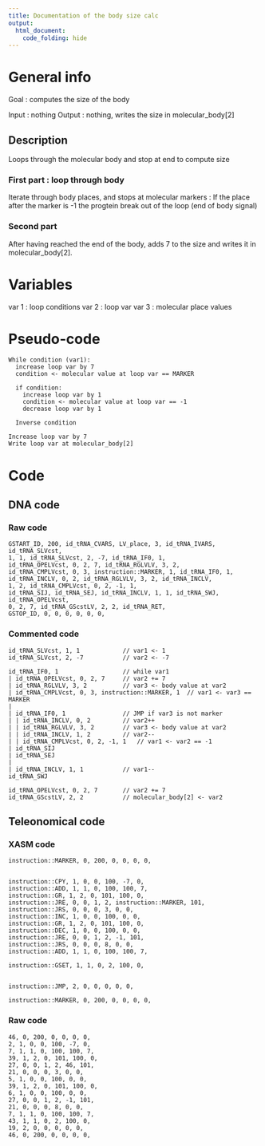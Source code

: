 ```yaml
---
title: Documentation of the body size calc
output: 
  html_document:
    code_folding: hide
---
```



# General info

Goal : computes the size of the body

Input : nothing
Output : nothing, writes the size in molecular_body[2]



## Description

Loops through the molecular body and stop at end to compute size

### First part : loop through body

Iterate through body places, and stops at molecular markers :
If the place after the marker is -1 the progtein break out of the loop (end of body signal)
 
### Second part 

After having reached the end of the body, adds 7 to the size and writes it in molecular_body[2].

# Variables

var 1 : loop conditions
var 2 : loop var
var 3 : molecular place values


# Pseudo-code

```pseudo
While condition (var1):
  increase loop var by 7
  condition <- molecular value at loop var == MARKER

  if condition:
    increase loop var by 1
    condition <- molecular value at loop var == -1
    decrease loop var by 1

  Inverse condition

Increase loop var by 7
Write loop var at molecular_body[2]

```

# Code

## DNA code

### Raw code

```DNA
GSTART_ID, 200, id_tRNA_CVARS, LV_place, 3, id_tRNA_IVARS, id_tRNA_SLVcst,
1, 1, id_tRNA_SLVcst, 2, -7, id_tRNA_IF0, 1,
id_tRNA_OPELVcst, 0, 2, 7, id_tRNA_RGLVLV, 3, 2,
id_tRNA_CMPLVcst, 0, 3, instruction::MARKER, 1, id_tRNA_IF0, 1,
id_tRNA_INCLV, 0, 2, id_tRNA_RGLVLV, 3, 2, id_tRNA_INCLV,
1, 2, id_tRNA_CMPLVcst, 0, 2, -1, 1, 
id_tRNA_SIJ, id_tRNA_SEJ, id_tRNA_INCLV, 1, 1, id_tRNA_SWJ, id_tRNA_OPELVcst,
0, 2, 7, id_tRNA_GScstLV, 2, 2, id_tRNA_RET,
GSTOP_ID, 0, 0, 0, 0, 0, 0,
```


### Commented code

```pseudoDNA
id_tRNA_SLVcst, 1, 1            // var1 <- 1
id_tRNA_SLVcst, 2, -7           // var2 <- -7

id_tRNA_IF0, 1                  // while var1
| id_tRNA_OPELVcst, 0, 2, 7     // var2 += 7
| id_tRNA_RGLVLV, 3, 2          // var3 <- body value at var2
| id_tRNA_CMPLVcst, 0, 3, instruction::MARKER, 1  // var1 <- var3 == MARKER
|
| id_tRNA_IF0, 1                // JMP if var3 is not marker
| | id_tRNA_INCLV, 0, 2         // var2++
| | id_tRNA_RGLVLV, 3, 2        // var3 <- body value at var2
| | id_tRNA_INCLV, 1, 2         // var2--
| | id_tRNA_CMPLVcst, 0, 2, -1, 1   // var1 <- var2 == -1
| id_tRNA_SIJ
| id_tRNA_SEJ
| 
| id_tRNA_INCLV, 1, 1           // var1--
id_tRNA_SWJ

id_tRNA_OPELVcst, 0, 2, 7       // var2 += 7
id_tRNA_GScstLV, 2, 2           // molecular_body[2] <- var2
```


## Teleonomical code

### XASM code

```XASM
instruction::MARKER, 0, 200, 0, 0, 0, 0,


instruction::CPY, 1, 0, 0, 100, -7, 0,
instruction::ADD, 1, 1, 0, 100, 100, 7,
instruction::GR, 1, 2, 0, 101, 100, 0,
instruction::JRE, 0, 0, 1, 2, instruction::MARKER, 101,
instruction::JRS, 0, 0, 0, 3, 0, 0,
instruction::INC, 1, 0, 0, 100, 0, 0,
instruction::GR, 1, 2, 0, 101, 100, 0,
instruction::DEC, 1, 0, 0, 100, 0, 0,
instruction::JRE, 0, 0, 1, 2, -1, 101,
instruction::JRS, 0, 0, 0, 8, 0, 0,
instruction::ADD, 1, 1, 0, 100, 100, 7,

instruction::GSET, 1, 1, 0, 2, 100, 0, 


instruction::JMP, 2, 0, 0, 0, 0, 0,

instruction::MARKER, 0, 200, 0, 0, 0, 0,
```

### Raw code

```Raw
46, 0, 200, 0, 0, 0, 0,
2, 1, 0, 0, 100, -7, 0,
7, 1, 1, 0, 100, 100, 7,
39, 1, 2, 0, 101, 100, 0,
27, 0, 0, 1, 2, 46, 101,
21, 0, 0, 0, 3, 0, 0,
5, 1, 0, 0, 100, 0, 0,
39, 1, 2, 0, 101, 100, 0,
6, 1, 0, 0, 100, 0, 0,
27, 0, 0, 1, 2, -1, 101,
21, 0, 0, 0, 8, 0, 0,
7, 1, 1, 0, 100, 100, 7,
43, 1, 1, 0, 2, 100, 0,
19, 2, 0, 0, 0, 0, 0,
46, 0, 200, 0, 0, 0, 0,
```
